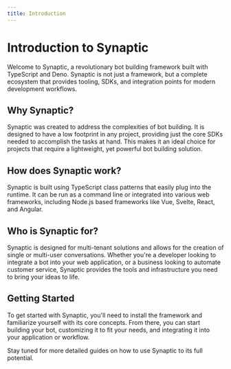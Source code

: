 ```yaml
---
title: Introduction
---
```


# Introduction to Synaptic

Welcome to Synaptic, a revolutionary bot building framework built with TypeScript and Deno. Synaptic is not just a framework, but a complete ecosystem that provides tooling, SDKs, and integration points for modern development workflows. 

## Why Synaptic?

Synaptic was created to address the complexities of bot building. It is designed to have a low footprint in any project, providing just the core SDKs needed to accomplish the tasks at hand. This makes it an ideal choice for projects that require a lightweight, yet powerful bot building solution.

## How does Synaptic work?

Synaptic is built using TypeScript class patterns that easily plug into the runtime. It can be run as a command line or integrated into various web frameworks, including Node.js based frameworks like Vue, Svelte, React, and Angular. 

## Who is Synaptic for?

Synaptic is designed for multi-tenant solutions and allows for the creation of single or multi-user conversations. Whether you're a developer looking to integrate a bot into your web application, or a business looking to automate customer service, Synaptic provides the tools and infrastructure you need to bring your ideas to life.

## Getting Started

To get started with Synaptic, you'll need to install the framework and familiarize yourself with its core concepts. From there, you can start building your bot, customizing it to fit your needs, and integrating it into your application or workflow.

Stay tuned for more detailed guides on how to use Synaptic to its full potential.
